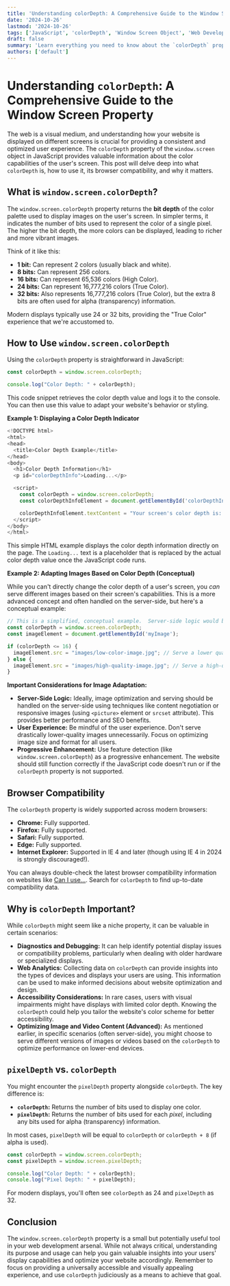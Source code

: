 ```yaml
---
title: 'Understanding colorDepth: A Comprehensive Guide to the Window Screen Property'
date: '2024-10-26'
lastmod: '2024-10-26'
tags: ['JavaScript', 'colorDepth', 'Window Screen Object', 'Web Development', 'Browser Compatibility', 'Screen Information', 'Color Resolution', 'Bits Per Pixel']
draft: false
summary: 'Learn everything you need to know about the `colorDepth` property of the Window Screen Object in JavaScript.  Understand how to use it, its browser compatibility, and why it is important for detecting screen capabilities and optimizing your web applications for various displays.'
authors: ['default']
---
```


# Understanding `colorDepth`: A Comprehensive Guide to the Window Screen Property

The web is a visual medium, and understanding how your website is displayed on different screens is crucial for providing a consistent and optimized user experience.  The `colorDepth` property of the `window.screen` object in JavaScript provides valuable information about the color capabilities of the user's screen. This post will delve deep into what `colorDepth` is, how to use it, its browser compatibility, and why it matters.

## What is `window.screen.colorDepth`?

The `window.screen.colorDepth` property returns the **bit depth** of the color palette used to display images on the user's screen. In simpler terms, it indicates the number of bits used to represent the color of a single pixel.  The higher the bit depth, the more colors can be displayed, leading to richer and more vibrant images.

Think of it like this:

*   **1 bit:**  Can represent 2 colors (usually black and white).
*   **8 bits:** Can represent 256 colors.
*   **16 bits:** Can represent 65,536 colors (High Color).
*   **24 bits:** Can represent 16,777,216 colors (True Color).
*   **32 bits:**  Also represents 16,777,216 colors (True Color), but the extra 8 bits are often used for alpha (transparency) information.

Modern displays typically use 24 or 32 bits, providing the "True Color" experience that we're accustomed to.

## How to Use `window.screen.colorDepth`

Using the `colorDepth` property is straightforward in JavaScript:

```javascript
const colorDepth = window.screen.colorDepth;

console.log("Color Depth: " + colorDepth);
```

This code snippet retrieves the color depth value and logs it to the console.  You can then use this value to adapt your website's behavior or styling.

**Example 1:  Displaying a Color Depth Indicator**

```javascript
<!DOCTYPE html>
<html>
<head>
  <title>Color Depth Example</title>
</head>
<body>
  <h1>Color Depth Information</h1>
  <p id="colorDepthInfo">Loading...</p>

  <script>
    const colorDepth = window.screen.colorDepth;
    const colorDepthInfoElement = document.getElementById('colorDepthInfo');

    colorDepthInfoElement.textContent = "Your screen's color depth is: " + colorDepth + " bits";
  </script>
</body>
</html>
```

This simple HTML example displays the color depth information directly on the page.  The `Loading...` text is a placeholder that is replaced by the actual color depth value once the JavaScript code runs.

**Example 2: Adapting Images Based on Color Depth (Conceptual)**

While you can't directly change the color depth of a user's screen, you *can* serve different images based on their screen's capabilities. This is a more advanced concept and often handled on the server-side, but here's a conceptual example:

```javascript
// This is a simplified, conceptual example.  Server-side logic would be required for optimal performance and scalability.
const colorDepth = window.screen.colorDepth;
const imageElement = document.getElementById('myImage');

if (colorDepth <= 16) {
  imageElement.src = "images/low-color-image.jpg"; // Serve a lower quality image.
} else {
  imageElement.src = "images/high-quality-image.jpg"; // Serve a high-quality image.
}
```

**Important Considerations for Image Adaptation:**

*   **Server-Side Logic:** Ideally, image optimization and serving should be handled on the server-side using techniques like content negotiation or responsive images (using `<picture>` element or `srcset` attribute).  This provides better performance and SEO benefits.
*   **User Experience:**  Be mindful of the user experience.  Don't serve drastically lower-quality images unnecessarily.  Focus on optimizing image size and format for all users.
*   **Progressive Enhancement:**  Use feature detection (like `window.screen.colorDepth`) as a progressive enhancement.  The website should still function correctly if the JavaScript code doesn't run or if the `colorDepth` property is not supported.

## Browser Compatibility

The `colorDepth` property is widely supported across modern browsers:

*   **Chrome:** Fully supported.
*   **Firefox:** Fully supported.
*   **Safari:** Fully supported.
*   **Edge:** Fully supported.
*   **Internet Explorer:** Supported in IE 4 and later (though using IE 4 in 2024 is strongly discouraged!).

You can always double-check the latest browser compatibility information on websites like [Can I use...](https://caniuse.com/).  Search for `colorDepth` to find up-to-date compatibility data.

## Why is `colorDepth` Important?

While `colorDepth` might seem like a niche property, it can be valuable in certain scenarios:

*   **Diagnostics and Debugging:**  It can help identify potential display issues or compatibility problems, particularly when dealing with older hardware or specialized displays.
*   **Web Analytics:**  Collecting data on `colorDepth` can provide insights into the types of devices and displays your users are using.  This information can be used to make informed decisions about website optimization and design.
*   **Accessibility Considerations:**  In rare cases, users with visual impairments might have displays with limited color depth.  Knowing the `colorDepth` could help you tailor the website's color scheme for better accessibility.
*   **Optimizing Image and Video Content (Advanced):**  As mentioned earlier,  in specific scenarios (often server-side), you might choose to serve different versions of images or videos based on the `colorDepth` to optimize performance on lower-end devices.

## `pixelDepth` vs. `colorDepth`

You might encounter the `pixelDepth` property alongside `colorDepth`. The key difference is:

*   **`colorDepth`:** Returns the number of bits used to display one color.
*   **`pixelDepth`:** Returns the number of bits used for each *pixel*, including any bits used for alpha (transparency) information.

In most cases, `pixelDepth` will be equal to `colorDepth` or `colorDepth + 8` (if alpha is used).

```javascript
const colorDepth = window.screen.colorDepth;
const pixelDepth = window.screen.pixelDepth;

console.log("Color Depth: " + colorDepth);
console.log("Pixel Depth: " + pixelDepth);
```

For modern displays, you'll often see `colorDepth` as 24 and `pixelDepth` as 32.

## Conclusion

The `window.screen.colorDepth` property is a small but potentially useful tool in your web development arsenal. While not always critical, understanding its purpose and usage can help you gain valuable insights into your users' display capabilities and optimize your website accordingly. Remember to focus on providing a universally accessible and visually appealing experience, and use `colorDepth` judiciously as a means to achieve that goal.